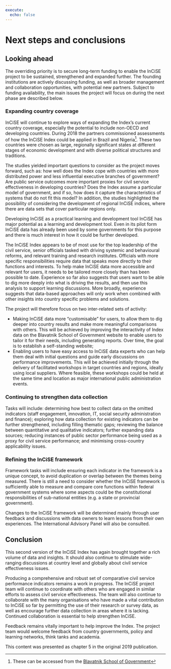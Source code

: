 ```yaml
---
execute:
  echo: false
---
```


# Next steps and conclusions {#sec-next-steps}

## Looking ahead {#sec-looking-ahead}

The overriding priority is to secure long-term funding to enable the InCiSE
project to be sustained, strengthened and expanded further. The founding
institutions are actively discussing funding, as well as broader management
and collaboration opportunities, with potential new partners. Subject to
funding availability, the main issues the project will focus on during the
next phase are described below.

### Expanding country coverage

InCiSE will continue to explore ways of expanding
the Index’s current country coverage, especially the potential to include
non-OECD and developing countries. During 2018 the partners commissioned
assessments of how the InCiSE Index could be applied in Brazil and Nigeria[^1].
These two countries were chosen as large, regionally significant states at
different stages of economic development and with diverse political structures
and traditions.

[^1]: These can be accessed from the [Blavatnik School of Government](https://www.bsg.ox.ac.uk/about/partnerships/international-civil-service-effectiveness-index)

The studies yielded important questions to consider as the project moves
forward, such as: how well does the Index cope with countries with more
distributed power and less influential executive branches of government? Are
public service outcomes more important proxies for civil service effectiveness
in developing countries? Does the Index assume a particular model of
government, and if so, how does it capture the characteristics of systems that
do not fit this model? In addition, the studies highlighted the possibility of
considering the development of regional InCiSE indices, where there are data
sets that cover particular regions only.

Developing InCiSE as a practical learning and development tool InCiSE has major
potential as a learning and development tool. Even in its pilot form InCiSE data
has already been used by some governments for this purpose and there is much
interest in how it could be further developed.

The InCiSE Index appears to be of most use for the top leadership of the civil
service, senior officials tasked with driving systemic and behavioural reforms,
and relevant training and research institutes. Officials with more specific
responsibilities require data that speaks more directly to their functions and
interests. To help make InCiSE data more accessible and relevant for users, it
needs to be tailored more closely than has been possible to date. Experience so
far also suggests that users want to be able to dig more deeply into what is
driving the results, and then use this analysis to support learning
discussions. More broadly, experience suggests that data-based approaches
will only work when combined with other insights into country specific problems
and solutions.

The project will therefore focus on two inter-related sets of activity:

* Making InCiSE data more “customisable” for users, to allow them to dig
  deeper into country results and make more meaningful comparisons with others.
  This will be achieved by improving the interactivity of Index data on the
  Blavatnik School of Government website to enable users to tailor it for their
  needs, including generating reports. Over time, the goal is to establish a
  self-standing website;
* Enabling users to have easy access to InCiSE data experts who can help them
  deal with initial questions and guide early discussions on performance
  improvements. This will be achieved initially through the delivery of
  facilitated workshops in target countries and regions, ideally using local
  suppliers. Where feasible, these workshops could be held at the same time
  and location as major international public administration events.

### Continuing to strengthen data collection

Tasks will include: determining how best to collect data on the omitted
indicators (staff engagement, innovation, IT, social security administration
and finance); exploring how data collection for existing indicators can be
further strengthened, including filling thematic gaps; reviewing the balance
between quantitative and qualitative indicators; further expanding data
sources; reducing instances of public sector performance being used as a
proxy for civil service performance; and minimising cross-country
applicability issues.

### Refining the InCiSE framework

Framework tasks will include ensuring each indicator in the framework is a
unique concept, to avoid duplication or overlap between the themes being
measured. There is still a need to consider whether the InCiSE framework is
sufficiently able to measure and compare core functions within federal
government systems where some aspects could be the constitutional
responsibilities of sub-national entities (e.g. a state or provincial
government).

Changes to the InCiSE framework will be determined mainly through user
feedback and discussions with data owners to learn lessons from their own
experiences. The International Advisory Panel will also be consulted.

## Conclusion {#sec-conclusion}

This second version of the InCiSE Index has again brought together a rich
volume of data and insights. It should also continue to stimulate wide-ranging
discussions at country level and globally about civil service
effectiveness issues.

Producing a comprehensive and robust set of comparative civil service
performance indicators remains a work in progress. The InCiSE project team
will continue to coordinate with others who are engaged in similar efforts to
assess civil service effectiveness. The team will also continue to collaborate
with the many organisations who have made a vital contribution to InCiSE so
far by permitting the use of their research or survey data, as well as
encourage further data collection in areas where it is lacking. Continued
collaboration is essential to help strengthen InCiSE.

Feedback remains vitally important to help improve the Index. The project team
would welcome feedback from country governments, policy and learning networks,
think tanks and academia.

::: {.callout-note .crf title="Cross-referencing note" icon="false"}
This content was presented as chapter 5 in the original 2019 publication.
:::
